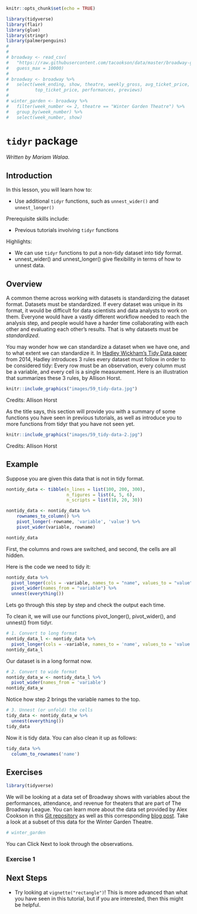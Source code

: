 
```r
knitr::opts_chunk$set(echo = TRUE)

library(tidyverse)
library(flair)
library(glue)
library(stringr)
library(palmerpenguins)
# 
# 
# broadway <- read_csv(
#   "https://raw.githubusercontent.com/tacookson/data/master/broadway-grosses/grosses.csv",
#   guess_max = 10000)
# 
# broadway <- broadway %>%
#   select(week_ending, show, theatre, weekly_gross, avg_ticket_price,
#          top_ticket_price, performances, previews)
# 
# winter_garden <- broadway %>%
#   filter(week_number <= 2, theatre == "Winter Garden Theatre") %>%
#   group_by(week_number) %>%
#   select(week_number, show)
```


# `tidyr` package

*Written by Mariam Walaa.*


## Introduction

In this lesson, you will learn how to:

- Use additional `tidyr` functions, such as `unnest_wider()` and `unnest_longer()`

Prerequisite skills include:

- Previous tutorials involving `tidyr` functions

Highlights:

- We can use `tidyr` functions to put a non-tidy dataset into tidy format.
- unnest_wider() and unnest_longer() give flexibility in terms of how to unnest data.

## Overview

A common theme across working with datasets is standardizing the dataset format. Datasets
must be standardized. If every dataset was unique in its format, it would be difficult for
data scientists and data analysts to work on them. Everyone would have a vastly
different workflow needed to reach the analysis step, and people would have a harder time
collaborating with each other and evaluating each other's results. That is why datasets
must be *standardized*.

You may wonder how we can standardize a dataset when we have one, and to what extent we 
can standardize it. In [Hadley Wickham's Tidy Data
paper](https://vita.had.co.nz/papers/tidy-data.html) from 2014, Hadley introduces 3 rules
every dataset must follow in order to be considered tidy: Every row must be an observation,
every column must be a variable, and every cell is a single measurement. Here is an 
illustration that summarizes these 3 rules, by Allison Horst.

```r
knitr::include_graphics("images/59_tidy-data.jpg")
```

Credits: Allison Horst

As the title says, this section will provide you with a summary of some functions you have
seen in previous tutorials, as well as introduce you to more functions from tidyr that
you have not seen yet.

```r
knitr::include_graphics("images/59_tidy-data-2.jpg")
```

Credits: Allison Horst

## Example 

Suppose you are given this data that is not in tidy format. 

```r
nontidy_data <- tibble(n_lines = list(100, 200, 300),
                       n_figures = list(4, 5, 6),
                       n_scripts = list(10, 20, 30))

nontidy_data <- nontidy_data %>%
    rownames_to_column() %>%
    pivot_longer(-rowname, 'variable', 'value') %>%
    pivot_wider(variable, rowname)
```

```r
nontidy_data
```

First, the columns and rows are switched, and second, the cells are all hidden.

Here is the code we need to tidy it:

```r
nontidy_data %>%
  pivot_longer(cols = -variable, names_to = "name", values_to = "value") %>%
  pivot_wider(names_from = "variable") %>%
  unnest(everything())
```

Lets go through this step by step and check the output each time.

To clean it, we will use our functions pivot_longer(), pivot_wider(), and unnest() from
tidyr.

```r
# 1. Convert to long format
nontidy_data_l <- nontidy_data %>%
  pivot_longer(cols = -variable, names_to = 'name', values_to = 'value')
nontidy_data_l
```

Our dataset is in a long format now.

```r
# 2. Convert to wide format
nontidy_data_w <- nontidy_data_l %>%
  pivot_wider(names_from = 'variable')
nontidy_data_w
```

Notice how step 2 brings the variable names to the top.

```r
# 3. Unnest (or unfold) the cells
tidy_data <- nontidy_data_w %>%
  unnest(everything())
tidy_data
```

Now it is tidy data. You can also clean it up as follows:

```r
tidy_data %>%
  column_to_rownames('name')
```

## Exercises

```r
library(tidyverse)
```

We will be looking at a data set of Broadway shows with variables about the performances,
attendance, and revenue for theaters that are part of The Broadway League. You can learn
more about the data set provided by Alex Cookson in this [Git
repository](https://github.com/tacookson/data) as well as this corresponding [blog
post](https://www.alexcookson.com/post/most-successful-broadway-show-of-all-time/). Take a
look at a subset of this data for the Winter Garden Theatre.

```r
# winter_garden
```

You can Click Next to look through the observations.

### Exercise 1

<!-- ```{r tidyr-exercise-1, echo = FALSE} -->
<!-- question("Without using the nest() function, how many rows and columns do we have after nesting?", -->
<!--          answer("2 rows and 2 columns", correct = TRUE), -->
<!--          answer("44 rows and 2 columns"), -->
<!--          answer("44 rows and 3 columns"), -->
<!--          answer("2 rows and 3 columns"), -->
<!--          allow_retry = TRUE, -->
<!--          random_answer_order = TRUE) -->
<!-- ``` -->

<!-- #### Exercise 2 -->

<!-- Try the nest() function. Do you get the expected result? -->

<!-- ```{r tidyr-exercise-2, exercise = TRUE} -->

<!-- ``` -->

<!-- ```{r tidyr-exercise-2-sol, echo = FALSE} -->
<!-- tidyr_ex2_sol <- winter_garden %>% nest(data = c(show)) -->
<!-- ``` -->


<!-- #### Exercise 3 -->

<!-- ```{r tidyr-exercise-3, echo = FALSE} -->
<!-- question("Consider the code from Exercise 2. What would the sizes of each of the nested data frames be?", -->
<!--          answer("22 rows by 1 column", correct = TRUE), -->
<!--          answer("1 row by 22 columns"), -->
<!--          answer("44 rows by 1 column"), -->
<!--          answer("1 row by 44 columns"), -->
<!--          allow_retry = TRUE, -->
<!--          random_answer_order = TRUE) -->
<!-- ``` -->

<!-- #### Exercise 4 -->

<!-- ```{r tidyr-exercise-4, echo = FALSE} -->
<!-- question("Consider the code from Exercise 2. Without using the unnest_longer() function, how many rows and columns are in this dataset after unnesting longer?", -->
<!--          answer("22 rows by 1 column"), -->
<!--          answer("1 row by 22 columns"), -->
<!--          answer("44 rows by 2 columns", correct = TRUE), -->
<!--          answer("1 row by 44 columns"), -->
<!--          allow_retry = TRUE, -->
<!--          random_answer_order = TRUE) -->
<!-- ``` -->

<!-- #### Exercise 5 -->

<!-- Take a look at another subset of the data set, for Palace Theatre this time.  -->

<!-- ```{r tidyr-data-2-1} -->
<!-- palace -->
<!-- ``` -->

<!-- ```{r tidyr-exercise-5, echo = FALSE} -->
<!-- question("Which of these functions gives us 12 rows and 2 columns?", -->
<!--          answer("nest()", correct = TRUE), -->
<!--          answer("unnest()"), -->
<!--          answer("unnest_wider()"), -->
<!--          answer("unnest_longer()"), -->
<!--          allow_retry = TRUE, -->
<!--          random_answer_order = TRUE) -->
<!-- ``` -->

## Next Steps

- Try looking at `vignette("rectangle")`! This is more advanced than what you have seen in
this tutorial, but if you are interested, then this might be helpful.







